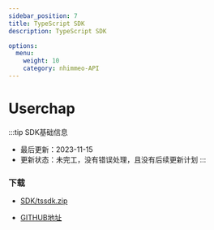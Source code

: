 ```yaml
---
sidebar_position: 7
title: TypeScript SDK
description: TypeScript SDK

options:
  menu:
    weight: 10
    category: nhimmeo-API
---
```


# Userchap

:::tip SDK基础信息
- 最后更新：2023-11-15
- 更新状态：<span id="orange">未完工，没有错误处理，且没有后续更新计划</span>
:::


### 下载

- [SDK/tssdk.zip](/SDK/tssdk.zip)

- [GITHUB地址](https://github.com/KoronekoCorp/doc/blob/main/app/static/SDK/)
